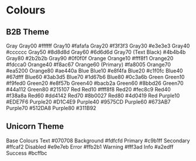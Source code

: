 
<Meta title="Tokens/Marigold Colours" />

# Colours

## B2B Theme

<Canvas>
  <Story name="B2B Theme">
    <Columns space={16}>
      <Column width={6}>
        <Text as="h2" variant="headline2">
          Gray
        </Text>
        <Box
          as={Container}
          bg="#ffffff"
          p="8px"
          display="flex"
          justifyContent="space-between"
        >
          <Text>Gray00</Text>
          <Text>#ffffff</Text>
        </Box>
        <Box
          as={Container}
          bg="#fafafa"
          p="8px"
          display="flex"
          justifyContent="space-between"
        >
          <Text>Gray10</Text>
          <Text>#fafafa</Text>
        </Box>
        <Box
          as={Container}
          bg="#f3f3f3"
          p="8px"
          display="flex"
          justifyContent="space-between"
        >
          <Text>Gray20</Text>
          <Text>#f3f3f3</Text>
        </Box>
        <Box
          as={Container}
          bg="#e3e3e3"
          p="8px"
          display="flex"
          justifyContent="space-between"
        >
          <Text>Gray30</Text>
          <Text>#e3e3e3</Text>
        </Box>
        <Box
          as={Container}
          bg="#cccccc"
          p="8px"
          display="flex"
          justifyContent="space-between"
        >
          <Text>Gray40</Text>
          <Text>#cccccc</Text>
        </Box>
        <Box
          as={Container}
          bg="#8d8d8d"
          p="8px"
          display="flex"
          justifyContent="space-between"
        >
          <Text>Gray50</Text>
          <Text>#8d8d8d</Text>
        </Box>
        <Box
          as={Container}
          css={{ color: 'white' }}
          bg="#6d6d6d"
          p="8px"
          display="flex"
          justifyContent="space-between"
        >
          <Text>Gray60</Text>
          <Text>#6d6d6d</Text>
        </Box>
        <Box
          as={Container}
          css={{ color: 'white' }}
          bg="#4b4b4b"
          p="8px"
          display="flex"
          justifyContent="space-between"
        >
          <Text>Gray70 (Text Black)</Text>
          <Text>#4b4b4b</Text>
        </Box>
        <Box
          as={Container}
          css={{ color: 'white' }}
          bg="#2b2b2b"
          p="8px"
          display="flex"
          justifyContent="space-between"
        >
          <Text>Gray80</Text>
          <Text>#2b2b2b</Text>
        </Box>
        <Box
          as={Container}
          css={{ color: 'white' }}
          bg="#0f0f0f"
          p="8px"
          display="flex"
          justifyContent="space-between"
        >
          <Text>Gray90</Text>
          <Text>#0f0f0f</Text>
        </Box>
      </Column>
      <Column width={6}>
        <Text as="h2" variant="headline2">
          Orange
        </Text>
        <Box
          as={Container}
          bg="#fff8f1"
          p="8px"
          display="flex"
          justifyContent="space-between"
        >
          <Text>Orange10</Text>
          <Text>#fff8f1</Text>
        </Box>
        <Box
          as={Container}
          bg="#fdcca0"
          p="8px"
          display="flex"
          justifyContent="space-between"
        >
          <Text>Orange20</Text>
          <Text>#fdcca0</Text>
        </Box>
        <Box
          as={Container}
          bg="#f8ac67"
          p="8px"
          display="flex"
          justifyContent="space-between"
        >
          <Text>Orange40</Text>
          <Text>#f8ac67</Text>
        </Box>
        <Box
          as={Container}
          bg="#fa8005"
          p="8px"
          display="flex"
          justifyContent="space-between"
        >
          <Text>Orange60 (Primary)</Text>
          <Text>#fa8005</Text>
        </Box>
        <Box
          as={Container}
          bg="#ea5200"
          p="8px"
          display="flex"
          justifyContent="space-between"
        >
          <Text>Orange70</Text>
          <Text>#ea5200</Text>
        </Box>
        <Box
          as={Container}
          css={{ color: 'white' }}
          bg="#ae440a"
          p="8px"
          display="flex"
          justifyContent="space-between"
        >
          <Text>Orange80</Text>
          <Text>#ae440a</Text>
        </Box>
      </Column>
    </Columns>
    <Columns space={16}>
      <Column width={6}>
        <Text as="h2" variant="headline2">
          Blue
        </Text>
        <Box
          as={Container}
          bg="#e8f4fa"
          p="8px"
          display="flex"
          justifyContent="space-between"
        >
          <Text>Blue10</Text>
          <Text>#e8f4fa</Text>
        </Box>
        <Box
          as={Container}
          bg="#c1f0fc"
          p="8px"
          display="flex"
          justifyContent="space-between"
        >
          <Text>Blue20</Text>
          <Text>#c1f0fc</Text>
        </Box>
        <Box
          as={Container}
          bg="#67dfff"
          p="8px"
          display="flex"
          justifyContent="space-between"
        >
          <Text>Blue40</Text>
          <Text>#67dfff</Text>
        </Box>
        <Box
          as={Container}
          bg="#3ab3d5"
          p="8px"
          display="flex"
          justifyContent="space-between"
        >
          <Text>Blue60</Text>
          <Text>#3ab3d5</Text>
        </Box>
        <Box
          as={Container}
          css={{ color: 'white' }}
          bg="#1d67b6"
          p="8px"
          display="flex"
          justifyContent="space-between"
        >
          <Text>Blue70</Text>
          <Text>#1d67b6</Text>
        </Box>
        <Box
          as={Container}
          css={{ color: 'white' }}
          bg="#fafafa"
          p="8px"
          display="flex"
          justifyContent="space-between"
        >
          <Text>Blue80</Text>
          <Text>#0c3a6b</Text>
        </Box>
      </Column>
      <Column width={6}>
        <Text as="h2" variant="headline2">
          Green
        </Text>
        <Box
          as={Container}
          bg="#f9fed0"
          p="8px"
          display="flex"
          justifyContent="space-between"
        >
          <Text>Green10</Text>
          <Text>#f9fed0</Text>
        </Box>
        <Box
          as={Container}
          bg="#e8f57b"
          p="8px"
          display="flex"
          justifyContent="space-between"
        >
          <Text>Green20</Text>
          <Text>#e8f57b</Text>
        </Box>
        <Box
          as={Container}
          bg="#bacb2a"
          p="8px"
          display="flex"
          justifyContent="space-between"
        >
          <Text>Green40</Text>
          <Text>#bacb2a</Text>
        </Box>
        <Box
          as={Container}
          bg="#8bbd26"
          p="8px"
          display="flex"
          justifyContent="space-between"
        >
          <Text>Green60</Text>
          <Text>#8bbd26</Text>
        </Box>
        <Box
          as={Container}
          bg="#44a112"
          p="8px"
          display="flex"
          justifyContent="space-between"
        >
          <Text>Green70</Text>
          <Text>#44a112</Text>
        </Box>
        <Box
          as={Container}
          css={{ color: 'white' }}
          bg="#215107"
          p="8px"
          display="flex"
          justifyContent="space-between"
        >
          <Text>Green80</Text>
          <Text>#215107</Text>
        </Box>
      </Column>
    </Columns>
    <Columns space={16}>
      <Column width={6}>
        <Text as="h2" variant="headline2">
          Red
        </Text>
        <Box
          as={Container}
          bg="#fff8f8"
          p="8px"
          display="flex"
          justifyContent="space-between"
        >
          <Text>Red10</Text>
          <Text>#fff8f8</Text>
        </Box>
        <Box
          as={Container}
          bg="#fec8c9"
          p="8px"
          display="flex"
          justifyContent="space-between"
        >
          <Text>Red20</Text>
          <Text>#fec8c9</Text>
        </Box>
        <Box
          as={Container}
          bg="#f38a8a"
          p="8px"
          display="flex"
          justifyContent="space-between"
        >
          <Text>Red40</Text>
          <Text>#f38a8a</Text>
        </Box>
        <Box
          as={Container}
          bg="#dd4142"
          p="8px"
          display="flex"
          justifyContent="space-between"
        >
          <Text>Red60</Text>
          <Text>#dd4142</Text>
        </Box>
        <Box
          as={Container}
          css={{ color: 'white' }}
          bg="#8b0027"
          p="8px"
          display="flex"
          justifyContent="space-between"
        >
          <Text>Red70</Text>
          <Text>#8b0027</Text>
        </Box>
        <Box
          as={Container}
          css={{ color: 'white' }}
          bg="#4d0419"
          p="8px"
          display="flex"
          justifyContent="space-between"
        >
          <Text>Red80</Text>
          <Text>#4d0419</Text>
        </Box>
      </Column>
    </Columns>
    <Columns space={16}>
      <Column width={6}>
        <Heading>Red</Heading>
        <Box
          as={Container}
          bg="#EDE7F6"
          p="8px"
          display="flex"
          justifyContent="space-between"
        >
          <Text>Purple10</Text>
          <Text>#EDE7F6</Text>
        </Box>
        <Box
          as={Container}
          bg="#D1C4E9"
          p="8px"
          display="flex"
          justifyContent="space-between"
        >
          <Text>Purple20</Text>
          <Text>#D1C4E9</Text>
        </Box>
        <Box
          as={Container}
          bg="#9575CD"
          p="8px"
          display="flex"
          justifyContent="space-between"
        >
          <Text>Purple40</Text>
          <Text>#9575CD</Text>
        </Box>
        <Box
          as={Container}
          bg="#673AB7"
          p="8px"
          display="flex"
          justifyContent="space-between"
        >
          <Text>Purple60</Text>
          <Text>#673AB7</Text>
        </Box>
        <Box
          as={Container}
          css={{ color: 'white' }}
          bg="#512DA8"
          p="8px"
          display="flex"
          justifyContent="space-between"
        >
          <Text>Purple70</Text>
          <Text>#512DA8</Text>
        </Box>
        <Box
          as={Container}
          css={{ color: 'white' }}
          bg="#311B92"
          p="8px"
          display="flex"
          justifyContent="space-between"
        >
          <Text>Purple80</Text>
          <Text>#311B92</Text>
        </Box>
      </Column>
    </Columns>
  </Story>
</Canvas>

## Unicorn Theme

<Canvas>
  <Story name="Unicorn Theme">
    <Columns space={16}>
      <Column width={6}>
        <Text as="h2" variant="headline2">
          Base Colours
        </Text>
        <Box
          as={Container}
          css={{ color: 'white' }}
          bg="#070708"
          p="8px"
          display="flex"
          justifyContent="space-between"
        >
          <Text>Text</Text>
          <Text>#070708</Text>
        </Box>
        <Box
          as={Container}
          bg="#fdfcfd"
          p="8px"
          display="flex"
          justifyContent="space-between"
        >
          <Text>Background</Text>
          <Text>#fdfcfd</Text>
        </Box>
        <Box
          as={Container}
          bg="#c9b1ff"
          p="8px"
          display="flex"
          justifyContent="space-between"
        >
          <Text>Primary</Text>
          <Text>#c9b1ff</Text>
        </Box>
        <Box
          as={Container}
          bg="#ffcaf2"
          p="8px"
          display="flex"
          justifyContent="space-between"
        >
          <Text>Secondary</Text>
          <Text>#ffcaf2</Text>
        </Box>
        <Box
          as={Container}
          bg="#e9e7eb"
          p="8px"
          display="flex"
          justifyContent="space-between"
        >
          <Text>Disabled</Text>
          <Text>#e9e7eb</Text>
        </Box>
        <Box
          as={Container}
          bg="#ffb2b1"
          p="8px"
          display="flex"
          justifyContent="space-between"
        >
          <Text>Error</Text>
          <Text>#ffb2b1</Text>
        </Box>
        <Box
          as={Container}
          bg="#fff3ad"
          p="8px"
          display="flex"
          justifyContent="space-between"
        >
          <Text>Warning</Text>
          <Text>#fff3ad</Text>
        </Box>
        <Box
          as={Container}
          bg="#a2edff"
          p="8px"
          display="flex"
          justifyContent="space-between"
        >
          <Text>Info</Text>
          <Text>#a2edff</Text>
        </Box>
        <Box
          as={Container}
          bg="#bcffbc"
          p="8px"
          display="flex"
          justifyContent="space-between"
        >
          <Text>Success</Text>
          <Text>#bcffbc</Text>
        </Box>
      </Column>
    </Columns>
  </Story>
</Canvas>
